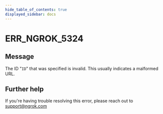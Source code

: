 ```yaml
---
hide_table_of_contents: true
displayed_sidebar: docs
---
```



# ERR_NGROK_5324

## Message

The ID "`ID`" that was specified is invalid. This usually indicates a malformed URL.

<ErrorDetails error="err_ngrok_5324" />

## Further help

If you're having trouble resolving this error, please reach out to [support@ngrok.com](mailto:support@ngrok.com?subject=Help%20with%20ERR_NGROK_5324)

